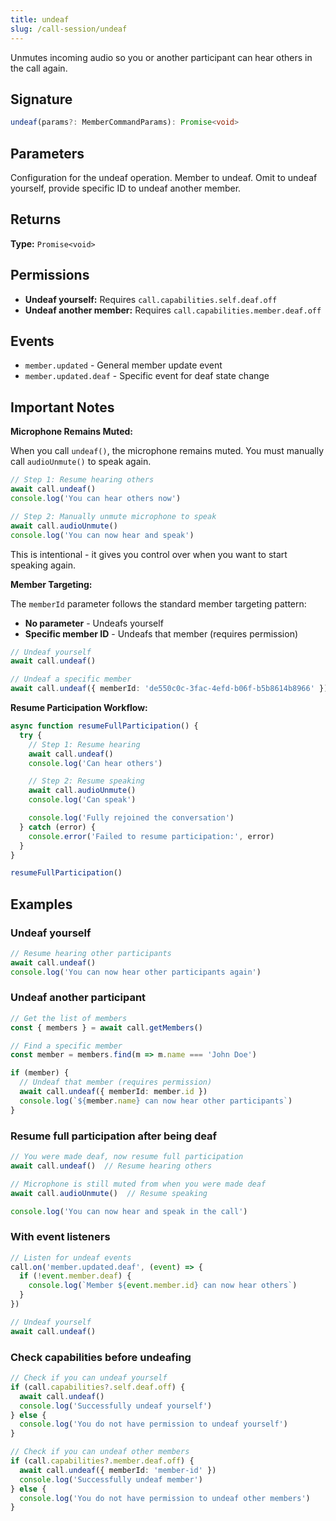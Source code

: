 ```yaml
---
title: undeaf
slug: /call-session/undeaf
---
```



Unmutes incoming audio so you or another participant can hear others in the call again.

## Signature

```typescript
undeaf(params?: MemberCommandParams): Promise<void>
```

## Parameters

<APIField name="params" type="MemberCommandParams">
  Configuration for the undeaf operation.
</APIField>

<APIField name="params.memberId" type="string" default="Your member ID">
  Member to undeaf. Omit to undeaf yourself, provide specific ID to undeaf another member.
</APIField>

## Returns

**Type:** `Promise<void>`

## Permissions

- **Undeaf yourself:** Requires `call.capabilities.self.deaf.off`
- **Undeaf another member:** Requires `call.capabilities.member.deaf.off`

## Events

- `member.updated` - General member update event
- `member.updated.deaf` - Specific event for deaf state change

## Important Notes

**Microphone Remains Muted:**

When you call `undeaf()`, the microphone remains muted. You must manually call `audioUnmute()` to speak again.

```typescript
// Step 1: Resume hearing others
await call.undeaf()
console.log('You can hear others now')

// Step 2: Manually unmute microphone to speak
await call.audioUnmute()
console.log('You can now hear and speak')
```

This is intentional - it gives you control over when you want to start speaking again.

**Member Targeting:**

The `memberId` parameter follows the standard member targeting pattern:
- **No parameter** - Undeafs yourself
- **Specific member ID** - Undeafs that member (requires permission)

```typescript
// Undeaf yourself
await call.undeaf()

// Undeaf a specific member
await call.undeaf({ memberId: 'de550c0c-3fac-4efd-b06f-b5b8614b8966' })
```

**Resume Participation Workflow:**

```typescript
async function resumeFullParticipation() {
  try {
    // Step 1: Resume hearing
    await call.undeaf()
    console.log('Can hear others')

    // Step 2: Resume speaking
    await call.audioUnmute()
    console.log('Can speak')

    console.log('Fully rejoined the conversation')
  } catch (error) {
    console.error('Failed to resume participation:', error)
  }
}

resumeFullParticipation()
```

## Examples

### Undeaf yourself

```typescript
// Resume hearing other participants
await call.undeaf()
console.log('You can now hear other participants again')
```

### Undeaf another participant

```typescript
// Get the list of members
const { members } = await call.getMembers()

// Find a specific member
const member = members.find(m => m.name === 'John Doe')

if (member) {
  // Undeaf that member (requires permission)
  await call.undeaf({ memberId: member.id })
  console.log(`${member.name} can now hear other participants`)
}
```

### Resume full participation after being deaf

```typescript
// You were made deaf, now resume full participation
await call.undeaf()  // Resume hearing others

// Microphone is still muted from when you were made deaf
await call.audioUnmute()  // Resume speaking

console.log('You can now hear and speak in the call')
```

### With event listeners

```typescript
// Listen for undeaf events
call.on('member.updated.deaf', (event) => {
  if (!event.member.deaf) {
    console.log(`Member ${event.member.id} can now hear others`)
  }
})

// Undeaf yourself
await call.undeaf()
```

### Check capabilities before undeafing

```typescript
// Check if you can undeaf yourself
if (call.capabilities?.self.deaf.off) {
  await call.undeaf()
  console.log('Successfully undeaf yourself')
} else {
  console.log('You do not have permission to undeaf yourself')
}

// Check if you can undeaf other members
if (call.capabilities?.member.deaf.off) {
  await call.undeaf({ memberId: 'member-id' })
  console.log('Successfully undeaf member')
} else {
  console.log('You do not have permission to undeaf other members')
}
```
